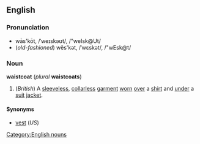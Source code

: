 ==English==
===Pronunciation===
*wās'kōt, /ˈweɪskəʊt/, /"weIsk@Ut/
*(''old-fashioned'') wĕs'kət, /ˈwɛskət/, /"wEsk@t/

===Noun===
'''waistcoat''' (''plural'' '''waistcoats''')

#(''British'') A [[sleeve]]less, [[collar]]less [[garment]] [[worn]] [[over]] a [[shirt]] and [[under]] a [[suit]] [[jacket]].

====Synonyms====
*[[vest]] (''US'')

[[Category:English nouns]]